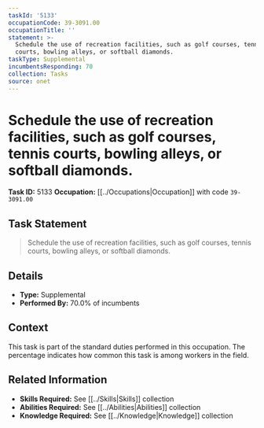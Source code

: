 ```yaml
---
taskId: '5133'
occupationCode: 39-3091.00
occupationTitle: ''
statement: >-
  Schedule the use of recreation facilities, such as golf courses, tennis
  courts, bowling alleys, or softball diamonds.
taskType: Supplemental
incumbentsResponding: 70
collection: Tasks
source: onet
---
```

# Schedule the use of recreation facilities, such as golf courses, tennis courts, bowling alleys, or softball diamonds.

**Task ID:** 5133
**Occupation:** [[../Occupations|Occupation]] with code `39-3091.00`

## Task Statement

> Schedule the use of recreation facilities, such as golf courses, tennis courts, bowling alleys, or softball diamonds.

## Details

- **Type:** Supplemental
- **Performed By:** 70.0% of incumbents

## Context

This task is part of the standard duties performed in this occupation. The percentage indicates how common this task is among workers in the field.

## Related Information

- **Skills Required:** See [[../Skills|Skills]] collection
- **Abilities Required:** See [[../Abilities|Abilities]] collection
- **Knowledge Required:** See [[../Knowledge|Knowledge]] collection
